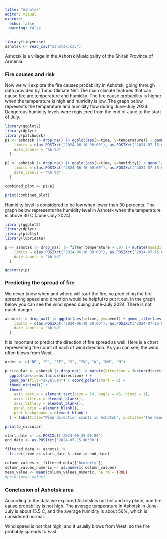 ```yaml
---
title: "Ashotsk"
editor: visual
execute: 
  echo: false
  warning: false
---
```


```r
library(tidyverse)
ashotsk <- read_csv("ashotsk.csv")
```

Ashotsk is a village in the Ashotsk Municipality of the Shirak Province of Armenia.

### Fire causes and risk
Now we will explore the fire causes probability in Ashotsk, going through data provided by Tumo Climate Net. The main climate features that can cause fire are temperature and humidity. The fire cause probability is higher when the temperature is high and humidity is low. The graph below represents the temperature and humidity flow during June-July 2024. Dangerous humidity levels were registered from the end of June to the start of July.

```r
library(ggplot2)
library(dplyr)
library(patchwork)
p1 <- ashotsk |> drop_na() |> ggplot(aes(x=time, y=temperature)) + geom_line(color="darkblue") + geom_smooth(color="white") + theme_minimal() + labs(subtitle="Dangerous humidity levels were registered from the end of June to the start of July", x=NULL, y="Temperatue", title="Temperature and Humidity in Ashotsk") + scale_x_datetime(
    limits = c(as.POSIXct("2024-06-20 00:00"), as.POSIXct("2024-07-15 00:00")),
    date_labels = "%b %d"
  )

p2 <- ashotsk |> drop_na() |> ggplot(aes(x=time, y=humidity)) + geom_line(aes(color=if_else(humidity<30,"too_low", "normal")))+ scale_color_manual(values = c("too_low"="red", normal="orange"), guide="none") + theme_minimal() + labs(x="Time", y="Humidity") + scale_x_datetime(
    limits = c(as.POSIXct("2024-06-20 00:00"), as.POSIXct("2024-07-15 00:00")),
    date_labels = "%b %d"
  )

combined_plot <- p1/p2

print(combined_plot)
```

Humidity level is considered to be low when lower than 30 percents. The graph below represents the humidity level in Ashotsk when the temperature is above 30 C (June-July 2024).

```r
library(ggplot2)
library(dplyr)
library(plotly)
library(lubridate)

p <- ashotsk |> drop_na() |> filter(temperature > 30) |> mutate(humidity_level = factor(if_else(humidity < 30, "Too low", "Normal"))) |> ggplot(aes(x = time, y = temperature, alpha = 0.5)) + geom_point(aes(color = humidity_level)) + scale_color_manual(values = c("Too low" = "firebrick1", "Normal" = "steelblue1")) + theme_bw() + labs(title="Humidity level in Ashotsk", subtitle="Humidity levels are too low when temperatue is higher than 30 C", color = "Humidity level", x = "Time", y = "Temperature") + scale_alpha_continuous(guide = "none") + scale_x_datetime(
    limits = c(as.POSIXct("2024-06-20 00:00"), as.POSIXct("2024-07-15 00:00")),
    date_labels = "%b %d"
  )

ggplotly(p)

```

### Predicting the spread of fire

We never know when and where will start the fire, so predicting the fire spreading speed and direction would be helpful to put it out. In the graph below you can see the wind speed during June-July 2024. There is not much danger.

```r
ashotsk |> drop_na() |> ggplot(aes(x=time, y=speed)) + geom_jitter(aes(color=if_else(speed<15,"normal", "too_high"), alpha=0.5))+ scale_color_manual(values = c("normal"="black", too_high="darkred"), labels=c("normal"="Normal Speed", "too_high"="High Speed")) + scale_alpha_continuous(guide = "none") + geom_smooth(color="white") + theme_minimal() + labs(title="Wind speed in Ashotsk", x ="Time", y="Speed", color="Wind speed", subtitle="The wind speed is usually normal") + scale_x_datetime(
    limits = c(as.POSIXct("2024-06-20 00:00"), as.POSIXct("2024-07-15 00:00")),
    date_labels = "%b %d"
  )
```

It is important to predict the direction of fire spread as well. Here is a chart representing the count of each of wind direction. As you can see, the wind often blows from West.

```r
order <- c("NE", "E", "SE", "S", "SW", "W", "NW", "N")

p_circular <- ashotsk |> drop_na() |> mutate(direction = factor(direction, levels = order)) |>
  ggplot(aes(x=as.factor(direction))) + 
  geom_bar(fill="skyblue4") + coord_polar(start = 0) +
  theme_minimal() +
  theme(
    axis.text.x = element_text(size = 10, angle = 45, hjust = 1),
    axis.title.x = element_blank(),  
    axis.title.y = element_blank(), 
    panel.grid = element_blank(),
    plot.background = element_blank()
  ) + labs(title="Wind direction counts in Ashotsk", subtitle="The wind often blows from West")

print(p_circular) 

start_date <- as.POSIXct('2024-06-20 00:00')
end_date <- as.POSIXct('2024-07-15 00:00')

filtered_data <- ashotsk |>
  filter(time >= start_date & time <= end_date)

column_values <- filtered_data[["humidity"]]
column_values_numeric <- as.numeric(column_values)
mean_value <- mean(column_values_numeric, na.rm = TRUE)
#print(mean_value)
```

### Conclusion of Ashotsk area

According to the data we explored Ashotsk is not hot and dry place, and fire cause probability is not high. The average temperature in Ashotsk in June-July is about 15.5 C, and the average humidity is about 56%, which is considered normal. 

Wind speed is not that high, and it usually blows from West, so the fire probably spreads to East.
